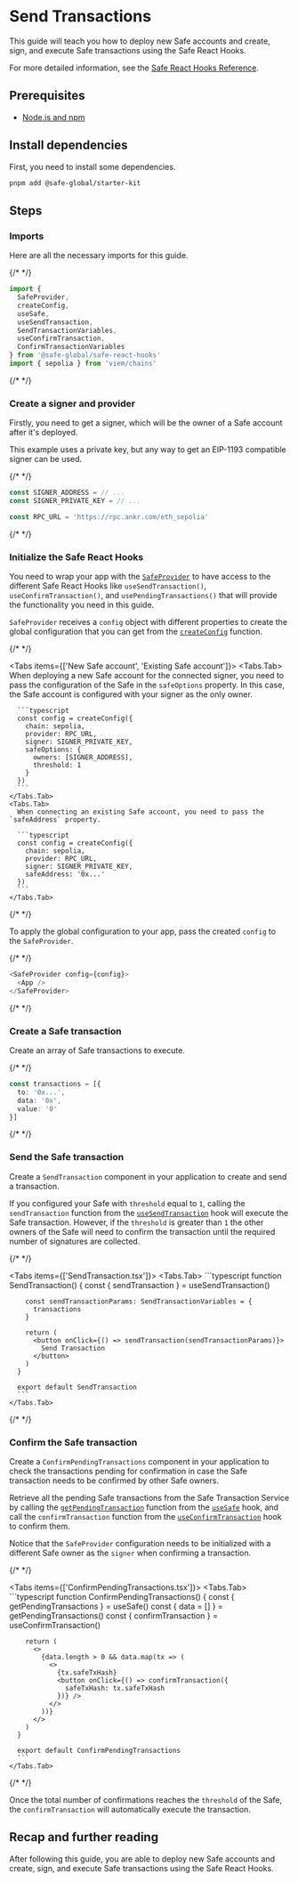 
# Send Transactions

This guide will teach you how to deploy new Safe accounts and create, sign, and execute Safe transactions using the Safe React Hooks.

For more detailed information, see the [Safe React Hooks Reference](../../../reference-sdk-react-hooks/overview.mdx).

## Prerequisites

- [Node.js and npm](https://docs.npmjs.com/downloading-and-installing-node-js-and-npm)

## Install dependencies

First, you need to install some dependencies.

```bash
pnpm add @safe-global/starter-kit
```

## Steps

<Steps>

  ### Imports

  Here are all the necessary imports for this guide.

  {/* <!-- vale off --> */}

  ```typescript
  import {
    SafeProvider,
    createConfig,
    useSafe,
    useSendTransaction,
    SendTransactionVariables,
    useConfirmTransaction,
    ConfirmTransactionVariables
  } from '@safe-global/safe-react-hooks'
  import { sepolia } from 'viem/chains'
  ```

  {/* <!-- vale on --> */}

  ### Create a signer and provider

  Firstly, you need to get a signer, which will be the owner of a Safe account after it's deployed.

  This example uses a private key, but any way to get an EIP-1193 compatible signer can be used.

  {/* <!-- vale off --> */}

  ```typescript
  const SIGNER_ADDRESS = // ...
  const SIGNER_PRIVATE_KEY = // ...

  const RPC_URL = 'https://rpc.ankr.com/eth_sepolia'
  ```

  {/* <!-- vale on --> */}

  ### Initialize the Safe React Hooks

  You need to wrap your app with the [`SafeProvider`](../../../reference-sdk-react-hooks/safeprovider.mdx) to have access to the different Safe React Hooks like `useSendTransaction()`, `useConfirmTransaction()`, and `usePendingTransactions()` that will provide the functionality you need in this guide.

  `SafeProvider` receives a `config` object with different properties to create the global configuration that you can get from the [`createConfig`](../../../reference-sdk-react-hooks/createconfig.mdx) function. 

  {/* <!-- vale off --> */}

  <Tabs items={['New Safe account', 'Existing Safe account']}>
    <Tabs.Tab>
      When deploying a new Safe account for the connected signer, you need to pass the configuration of the Safe in the `safeOptions` property. In this case, the Safe account is configured with your signer as the only owner.

      ```typescript
      const config = createConfig({
        chain: sepolia,
        provider: RPC_URL,
        signer: SIGNER_PRIVATE_KEY,
        safeOptions: {
          owners: [SIGNER_ADDRESS],
          threshold: 1
        }
      })
      ```
    </Tabs.Tab>
    <Tabs.Tab>
      When connecting an existing Safe account, you need to pass the `safeAddress` property.

      ```typescript
      const config = createConfig({
        chain: sepolia,
        provider: RPC_URL,
        signer: SIGNER_PRIVATE_KEY,
        safeAddress: '0x...'
      })
      ```
    </Tabs.Tab>
  </Tabs>
  
  {/* <!-- vale on --> */}

  To apply the global configuration to your app, pass the created `config` to the `SafeProvider`.

  {/* <!-- vale off --> */}

  ```typescript
  <SafeProvider config={config}>
    <App />
  </SafeProvider>
  ```

  {/* <!-- vale on --> */}

  ### Create a Safe transaction

  Create an array of Safe transactions to execute.

  {/* <!-- vale off --> */}

  ```typescript
  const transactions = [{
    to: '0x...',
    data: '0x',
    value: '0'
  }]
  ```

  {/* <!-- vale on --> */}

  ### Send the Safe transaction

  Create a `SendTransaction` component in your application to create and send a transaction.

  If you configured your Safe with `threshold` equal to `1`, calling the `sendTransaction` function from the [`useSendTransaction`](../../../reference-sdk-react-hooks/usesendtransaction.mdx) hook will execute the Safe transaction. However, if the `threshold` is greater than `1` the other owners of the Safe will need to confirm the transaction until the required number of signatures are collected.

  {/* <!-- vale off --> */}

  <Tabs items={['SendTransaction.tsx']}>
    <Tabs.Tab>
      ```typescript
      function SendTransaction() {
        const { sendTransaction } = useSendTransaction()

        const sendTransactionParams: SendTransactionVariables = {
          transactions
        }

        return (
          <button onClick={() => sendTransaction(sendTransactionParams)}>
            Send Transaction
          </button>
        )
      }

      export default SendTransaction
      ```
    </Tabs.Tab>
  </Tabs>

  {/* <!-- vale on --> */}

  ### Confirm the Safe transaction

  Create a `ConfirmPendingTransactions` component in your application to check the transactions pending for confirmation in case the Safe transaction needs to be confirmed by other Safe owners.
  
  Retrieve all the pending Safe transactions from the Safe Transaction Service by calling the [`getPendingTransaction`](../../../reference-sdk-react-hooks/usesafe/getpendingtransactions.mdx) function from the [`useSafe`](../../../reference-sdk-react-hooks/usesafe.mdx) hook, and call the `confirmTransaction` function from the [`useConfirmTransaction`](../../../reference-sdk-react-hooks/useconfirmtransaction.mdx) hook to confirm them.

  Notice that the `SafeProvider` configuration needs to be initialized with a different Safe owner as the `signer` when confirming a transaction.

  {/* <!-- vale off --> */}

  <Tabs items={['ConfirmPendingTransactions.tsx']}>
    <Tabs.Tab>
      ```typescript
      function ConfirmPendingTransactions() {
        const { getPendingTransactions } = useSafe()
        const { data = [] } = getPendingTransactions()
        const { confirmTransaction } = useConfirmTransaction()
  
        return (
          <>
            {data.length > 0 && data.map(tx => (
              <>
                {tx.safeTxHash}
                <button onClick={() => confirmTransaction({
                  safeTxHash: tx.safeTxHash
                })} />
              </>
            ))}
          </>
        )
      }

      export default ConfirmPendingTransactions
      ```
    </Tabs.Tab>
  </Tabs>

  {/* <!-- vale on --> */}

  Once the total number of confirmations reaches the `threshold` of the Safe, the `confirmTransaction` will automatically execute the transaction. 

</Steps>

## Recap and further reading

After following this guide, you are able to deploy new Safe accounts and create, sign, and execute Safe transactions using the Safe React Hooks.
